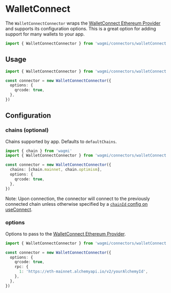 # WalletConnect

The `WalletConnectConnector` wraps the [WalletConnect Ethereum Provider](https://walletconnect.com) and supports its configuration options. This is a great option for adding support for many wallets to your app.

```ts
import { WalletConnectConnector } from 'wagmi/connectors/walletConnect'
```

## Usage

```ts
import { WalletConnectConnector } from 'wagmi/connectors/walletConnect'

const connector = new WalletConnectConnector({
  options: {
    qrcode: true,
  },
})
```

## Configuration

### chains (optional)

Chains supported by app. Defaults to `defaultChains`.

```ts {5}
import { chain } from 'wagmi'
import { WalletConnectConnector } from 'wagmi/connectors/walletConnect'

const connector = new WalletConnectConnector({
  chains: [chain.mainnet, chain.optimism],
  options: {
    qrcode: true,
  },
})
```

Note: Upon connection, the connector will connect to the previously connected chain unless otherwise specified by a [`chainId` config on useConnect](/docs/hooks/useConnect#chainid-optional).

### options

Options to pass to the [WalletConnect Ethereum Provider](https://walletconnect.com).

```ts {4-9}
import { WalletConnectConnector } from 'wagmi/connectors/walletConnect'

const connector = new WalletConnectConnector({
  options: {
    qrcode: true,
    rpc: {
      1: 'https://eth-mainnet.alchemyapi.io/v2/yourAlchemyId',
    },
  },
})
```
